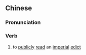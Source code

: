 {{also|开读}}
==Chinese==
{{zh-forms|s=开读}}

===Pronunciation===
{{zh-pron
|m=kāidú
|cat=v
}}

===Verb===
{{zh-verb}}

# {{lb|zh|archaic}} to [[publicly]] [[read]] an [[imperial]] [[edict]]